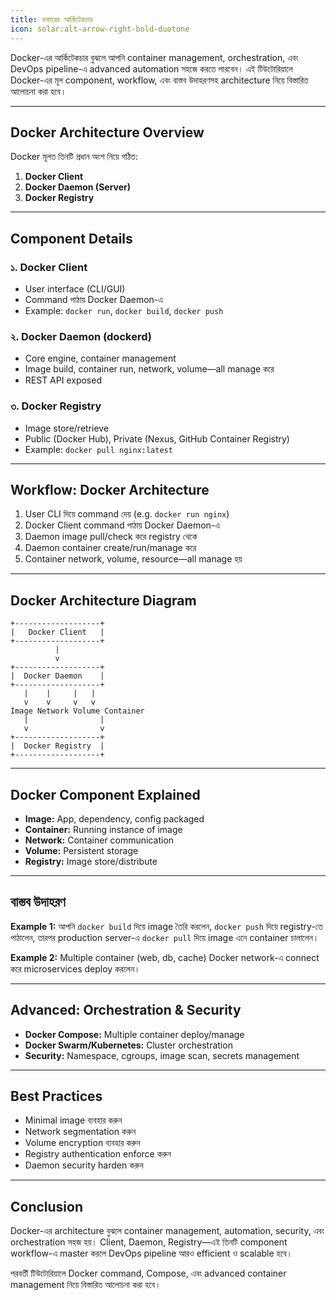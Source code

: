 ```yaml
---
title: ডকারের আর্কিটেকচার
icon: solar:alt-arrow-right-bold-duotone
---
```


Docker-এর আর্কিটেকচার বুঝলে আপনি container management, orchestration, এবং DevOps pipeline-এ advanced automation সহজে করতে পারবেন। এই টিউটোরিয়ালে Docker-এর মূল component, workflow, এবং বাস্তব উদাহরণসহ architecture নিয়ে বিস্তারিত আলোচনা করা হবে।

---

## Docker Architecture Overview

Docker মূলত তিনটি প্রধান অংশ নিয়ে গঠিত:
1. **Docker Client**
2. **Docker Daemon (Server)**
3. **Docker Registry**

---

## Component Details

### ১. Docker Client
- User interface (CLI/GUI)
- Command পাঠায় Docker Daemon-এ
- Example: `docker run`, `docker build`, `docker push`

### ২. Docker Daemon (dockerd)
- Core engine, container management
- Image build, container run, network, volume—all manage করে
- REST API exposed

### ৩. Docker Registry
- Image store/retrieve
- Public (Docker Hub), Private (Nexus, GitHub Container Registry)
- Example: `docker pull nginx:latest`

---

## Workflow: Docker Architecture

1. User CLI দিয়ে command দেয় (e.g. `docker run nginx`)
2. Docker Client command পাঠায় Docker Daemon-এ
3. Daemon image pull/check করে registry থেকে
4. Daemon container create/run/manage করে
5. Container network, volume, resource—all manage হয়

---

## Docker Architecture Diagram

```
+-------------------+
|   Docker Client   |
+-------------------+
          |
          v
+-------------------+
|  Docker Daemon    |
+-------------------+
   |    |     |   |
   v    v     v   v
Image Network Volume Container
   |                |
   v                v
+-------------------+
|  Docker Registry  |
+-------------------+
```

---

## Docker Component Explained

- **Image:** App, dependency, config packaged
- **Container:** Running instance of image
- **Network:** Container communication
- **Volume:** Persistent storage
- **Registry:** Image store/distribute

---

## বাস্তব উদাহরণ

**Example 1:**
আপনি `docker build` দিয়ে image তৈরি করলেন, `docker push` দিয়ে registry-তে পাঠালেন, তারপর production server-এ `docker pull` দিয়ে image এনে container চালালেন।

**Example 2:**
Multiple container (web, db, cache) Docker network-এ connect করে microservices deploy করলেন।

---

## Advanced: Orchestration & Security

- **Docker Compose:** Multiple container deploy/manage
- **Docker Swarm/Kubernetes:** Cluster orchestration
- **Security:** Namespace, cgroups, image scan, secrets management

---

## Best Practices

- Minimal image ব্যবহার করুন
- Network segmentation করুন
- Volume encryption ব্যবহার করুন
- Registry authentication enforce করুন
- Daemon security harden করুন

---

## Conclusion

Docker-এর architecture বুঝলে container management, automation, security, এবং orchestration সহজ হয়। Client, Daemon, Registry—এই তিনটি component workflow-এ master করলে DevOps pipeline আরও efficient ও scalable হবে।

পরবর্তী টিউটোরিয়ালে Docker command, Compose, এবং advanced container management নিয়ে বিস্তারিত আলোচনা করা হবে।
